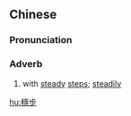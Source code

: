 ==Chinese==
{{zh-forms|s=稳步}}

===Pronunciation===
{{zh-pron
|m=wěnbù
|c=wan2 bou6
|mn=qz,xm,zz:ún-pō͘
|cat=adv
}}

===Adverb===
{{zh-adv}}

# with [[steady]] [[step]]s; [[steadily]]

[[hu:穩步]]
